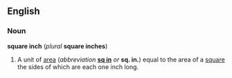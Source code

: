 ==English==
===Noun===
'''square inch''' (''plural'' '''square inches''')

#A unit of [[area]] (''abbreviation'' '''[[sq in]]''' ''or'' '''sq. in.''') equal to the area of a [[square]] the sides of which are each one inch long.

<!--
{{msg:Measurement_Units}}
-->